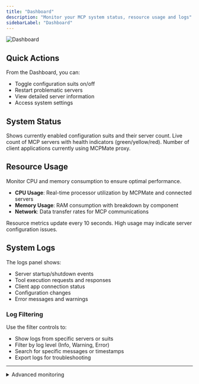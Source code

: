 ```yaml
---
title: "Dashboard"
description: "Monitor your MCP system status, resource usage and logs"
sidebarLabel: "Dashboard"
---
```



<img
  className="block dark:hidden"
  src="/i18n/en/images/dashboard.jpg"
  alt="Dashboard"
  title={true}
/>

## Quick Actions

From the Dashboard, you can:
- Toggle configuration suits on/off
- Restart problematic servers
- View detailed server information
- Access system settings

## System Status

<CardGroup cols={3}>
  <Card title="Active Suits" icon="layer-group">
    Shows currently enabled configuration suits and their server count.
  </Card>
  <Card title="Running Servers" icon="server">
    Live count of MCP servers with health indicators (green/yellow/red).
  </Card>
  <Card title="Connected Apps" icon="plug">
    Number of client applications currently using MCPMate proxy.
  </Card>
</CardGroup>

## Resource Usage

Monitor CPU and memory consumption to ensure optimal performance.

- **CPU Usage**: Real-time processor utilization by MCPMate and connected servers
- **Memory Usage**: RAM consumption with breakdown by component
- **Network**: Data transfer rates for MCP communications

<Callout type="info">
  Resource metrics update every 10 seconds. High usage may indicate server configuration issues.
</Callout>

## System Logs

The logs panel shows:
- Server startup/shutdown events
- Tool execution requests and responses  
- Client app connection status
- Configuration changes
- Error messages and warnings

### Log Filtering

Use the filter controls to:
- Show logs from specific servers or suits
- Filter by log level (Info, Warning, Error)
- Search for specific messages or timestamps
- Export logs for troubleshooting

---

<details>
<summary>Advanced monitoring</summary>

For detailed performance analysis, check the individual server status pages and consider enabling debug logging for specific components.

</details>
